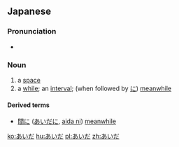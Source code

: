==Japanese==

===Pronunciation===
*{{IPA|/aida/}}

===Noun===
{{ja-noun|h|rom=aida|kanji=間}}

# a [[space]]
# a [[while]]; an [[interval]]; (when followed by [[に]]) [[meanwhile]]

====Derived terms====
*[[間に]] ([[あいだに]], [[aida ni]]) [[meanwhile]]

[[ko:あいだ]]
[[hu:あいだ]]
[[pl:あいだ]]
[[zh:あいだ]]